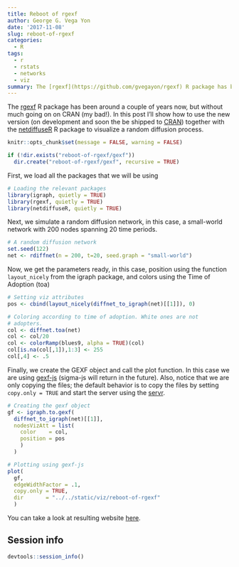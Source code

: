 ```yaml
---
title: Reboot of rgexf
author: George G. Vega Yon
date: '2017-11-08'
slug: reboot-of-rgexf
categories:
  - R
tags:
  - r
  - rstats
  - networks
  - viz
summary: The [rgexf](https://github.com/gvegayon/rgexf) R package has been around a couple of years now, but without much going on on CRAN (my bad!). In this post I'll show how to use the new version (on development and soon the be shipped to [CRAN](https://cran.r-project.org/package=rgexf)) together with the [netdiffuseR](https://github.com/USCCANA/netdiffuseR) R package to visualize a random diffusion process.
---
```


The [rgexf](https://github.com/gvegayon/rgexf) R package has been around a couple of years now, but without much going on on CRAN (my bad!). In this post I'll show how to use the new version (on development and soon the be shipped to [CRAN](https://cran.r-project.org/package=rgexf)) together with the [netdiffuseR](https://github.com/USCCANA/netdiffuseR) R package to visualize a random diffusion process.

```r

knitr::opts_chunk$set(message = FALSE, warning = FALSE)

if (!dir.exists("reboot-of-rgexf/gexf"))
  dir.create("reboot-of-rgexf/gexf", recursive = TRUE)
```


First, we load all the packages that we will be using

```r
# Loading the relevant packages
library(igraph, quietly = TRUE)
library(rgexf, quietly = TRUE)
library(netdiffuseR, quietly = TRUE)
```

Next, we simulate a random diffusion network, in this case, a small-world network with 200 nodes spanning 20 time periods.

```r
# A random diffusion network
set.seed(122)
net <- rdiffnet(n = 200, t=20, seed.graph = "small-world")
```

Now, we get the parameters ready, in this case, position using the function `layout_nicely` from the igraph package, and colors using the Time of Adoption (toa)

```r
# Setting viz attributes
pos <- cbind(layout_nicely(diffnet_to_igraph(net)[[1]]), 0)

# Coloring according to time of adoption. White ones are not
# adopters.
col <- diffnet.toa(net)
col <- col/20
col <- colorRamp(blues9, alpha = TRUE)(col)
col[is.na(col[,1]),1:3] <- 255
col[,4] <- .5
```

Finally, we create the GEXF object and call the plot function. In this case we are using [gexf-js](https://github.com/raphv/gexf-js) (sigma-js will return in the future). Also, notice that we are only copying the files; the default behavior is to copy the files by setting `copy.only = TRUE` and start the server using the [servr](https://cran.r-project.org/package=servr). 


```r
# Creating the gexf object
gf <- igraph.to.gexf(
  diffnet_to_igraph(net)[[1]],
  nodesVizAtt = list(
    color    = col,
    position = pos
    )
  )

# Plotting using gexf-js
plot(
  gf,
  edgeWidthFactor = .1,
  copy.only = TRUE,
  dir       = "../../static/viz/reboot-of-rgexf"
  )

```

You can take a look at resulting website [here](../../viz/reboot-of-rgexf/index.html). 

## Session info

```r
devtools::session_info()
```

